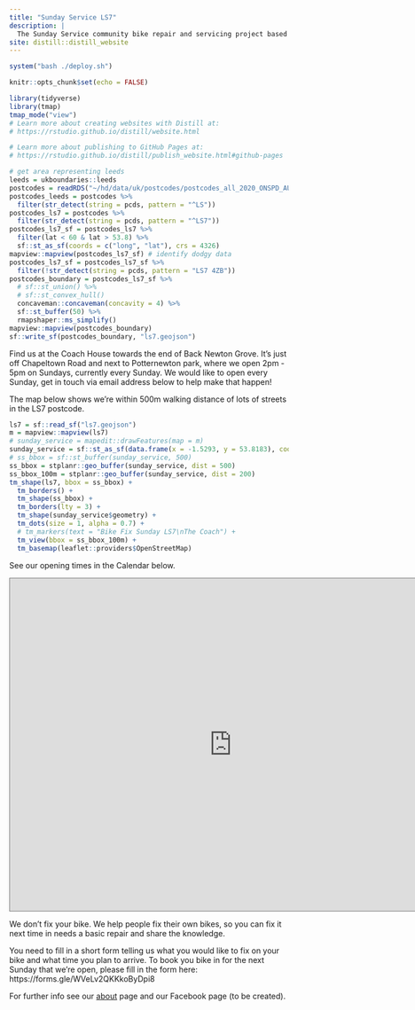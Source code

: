 ```yaml
---
title: "Sunday Service LS7"
description: |
  The Sunday Service community bike repair and servicing project based in the LS7 area, Chapeltown, Leeds
site: distill::distill_website
---
```


```r
system("bash ./deploy.sh")
```


```r
knitr::opts_chunk$set(echo = FALSE)

library(tidyverse)
library(tmap)
tmap_mode("view")
# Learn more about creating websites with Distill at:
# https://rstudio.github.io/distill/website.html

# Learn more about publishing to GitHub Pages at:
# https://rstudio.github.io/distill/publish_website.html#github-pages

```

```r
# get area representing leeds
leeds = ukboundaries::leeds
postcodes = readRDS("~/hd/data/uk/postcodes/postcodes_all_2020_ONSPD_AUG_2020_UK_lonlat.Rds")
postcodes_leeds = postcodes %>% 
  filter(str_detect(string = pcds, pattern = "^LS"))
postcodes_ls7 = postcodes %>% 
  filter(str_detect(string = pcds, pattern = "^LS7"))
postcodes_ls7_sf = postcodes_ls7 %>% 
  filter(lat < 60 & lat > 53.8) %>% 
  sf::st_as_sf(coords = c("long", "lat"), crs = 4326)
mapview::mapview(postcodes_ls7_sf) # identify dodgy data
postcodes_ls7_sf = postcodes_ls7_sf %>% 
  filter(!str_detect(string = pcds, pattern = "LS7 4ZB"))
postcodes_boundary = postcodes_ls7_sf %>% 
  # sf::st_union() %>% 
  # sf::st_convex_hull()
  concaveman::concaveman(concavity = 4) %>% 
  sf::st_buffer(50) %>% 
  rmapshaper::ms_simplify()
mapview::mapview(postcodes_boundary)
sf::write_sf(postcodes_boundary, "ls7.geojson")
```

Find us at the Coach House towards the end of Back Newton Grove.
It's just off Chapeltown Road and next to Potternewton park, where we open 2pm - 5pm on Sundays, currently every Sunday. We would like to open every Sunday, get in touch via email address below to help make that happen!

The map below shows we're within 500m walking distance of lots of streets in the LS7 postcode.

```r
ls7 = sf::read_sf("ls7.geojson")
m = mapview::mapview(ls7)
# sunday_service = mapedit::drawFeatures(map = m)
sunday_service = sf::st_as_sf(data.frame(x = -1.5293, y = 53.8183), coords = c("x", "y"), crs = 4326)
# ss_bbox = sf::st_buffer(sunday_service, 500)
ss_bbox = stplanr::geo_buffer(sunday_service, dist = 500)
ss_bbox_100m = stplanr::geo_buffer(sunday_service, dist = 200)
tm_shape(ls7, bbox = ss_bbox) +
  tm_borders() +
  tm_shape(ss_bbox) +
  tm_borders(lty = 3) +
  tm_shape(sunday_service$geometry) +
  tm_dots(size = 1, alpha = 0.7) +
  # tm_markers(text = "Bike Fix Sunday LS7\nThe Coach") +
  tm_view(bbox = ss_bbox_100m) +
  tm_basemap(leaflet::providers$OpenStreetMap)
```

See our opening times in the Calendar below.

<iframe src="https://calendar.google.com/calendar/embed?height=600&wkst=1&bgcolor=%23ffffff&ctz=Europe%2FLondon&mode=AGENDA&src=c3VuZGF5c2VydmljZWxzN0BnbWFpbC5jb20&src=ZW4udWsjaG9saWRheUBncm91cC52LmNhbGVuZGFyLmdvb2dsZS5jb20&color=%23039BE5&color=%230B8043" style="border:solid 1px #777" width="800" height="600" frameborder="0" scrolling="no"></iframe>

We don't fix your bike.
We help people fix their own bikes, so you can fix it next time in needs a basic repair and share the knowledge.

You need to fill in a short form telling us what you would like to fix on your bike and what time you plan to arrive.
To book you bike in for the next Sunday that we're open, please fill in the form here: https://forms.gle/WVeLv2QKKkoByDpi8

For further info see our [about](about.html) page and our Facebook page (to be created).



